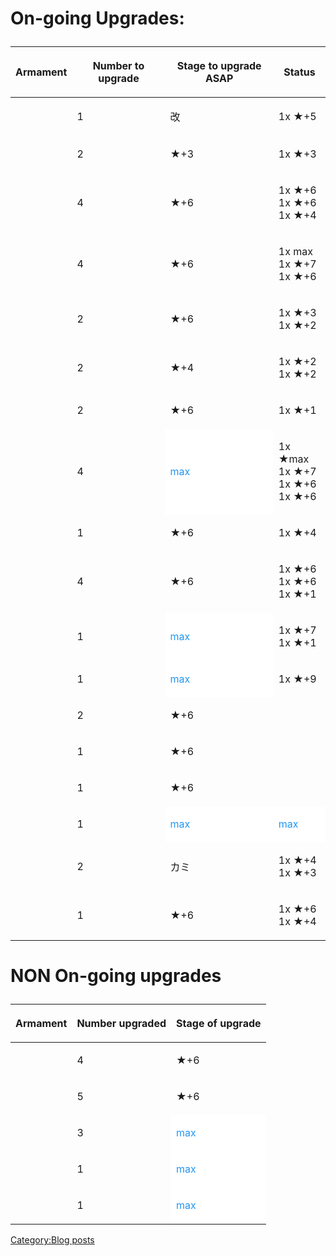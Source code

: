 <h1>On-going Upgrades:</h1>
{| class="wikitable" style="text-align:center;width:100%;"
!Armament
!Number to upgrade
!Stage to upgrade ASAP
!Status
|-
|{{EquipmentCardKai|381mm/50 Triple Gun Mount|size=120px}}
|1
|改
|1x ★+5
|-
|{{EquipmentCardKai|381mm/50 Triple Gun Mount Kai|size=120px}}
|2
|★+3
|1x ★+3
|-
|{{EquipmentCardKai|12.7cm Twin Gun Mount Model B Kai 2|size=120px}}
|4
|★+6
|1x ★+6 <br/>1x ★+6<br/>1x ★+4
|-
|{{EquipmentCardKai|15.2cm Twin Gun Mount|size=120px}}
|4
|★+6
|1x max <br/>1x ★+7 <br/>1x ★+6
|-
|{{EquipmentCardKai|Prototype 35.6cm Triple Gun Mount|size=120px}}
|2
|★+6
|1x ★+3 <br/>1x ★+2
|-
|{{EquipmentCardKai|Prototype 41cm Triple Gun Mount|size=120px}}
|2
|★+4
|1x ★+2 <br/>1x ★+2
|-
|{{EquipmentCardKai|20.3cm (No.3) Twin Gun Mount|size=120px}}
|2
|★+6
|1x ★+1
|-
|{{EquipmentCardKai|OTO 152mm Triple Rapid Fire Gun Mount|size=120px}}
|4
! style="background-color:white; color:#2196F3"|max
|1x ★max <br/>1x ★+7 <br/>1x ★+6 <br/>1x ★+6
|-
|{{EquipmentCardKai|Type 1 Armor Piercing Shell|size=120px}}
|1
|★+6
|1x ★+4
|-
|{{EquipmentCardKai|61cm Quintuple (Oxygen) Torpedo Mount|size=120px}}
|4
|★+6
|1x ★+6 <br/>1x ★+6<br/>1x ★+1
|-
|{{EquipmentCardKai|Type 0 Observation Seaplane|size=120px}}
|1
! style="background-color:white; color:#2196F3"|max
|1x ★+7 <br/>1x ★+1
|-
|{{EquipmentCardKai|Type 22 Surface Radar|size=120px}}
|1
! style="background-color:white; color:#2196F3"|max
|1x ★+9
|-
|{{EquipmentCardKai|Type 22 Surface Radar Kai 4|size=120px}}
|2
|★+6
|
|-
|{{EquipmentCardKai|Type 32 Surface Radar|size=120px}}
|1
|★+6
|
|-
|{{EquipmentCardKai|Type 3 Depth Charge Projector|size=120px}}
|1
|★+6
|
|-
|{{EquipmentCardKai|Special Type 2 Amphibious Tank|size=120px}}
|1
! style="background-color:white; color:#2196F3"|max
! style="background-color:white; color:#2196F3"|max
|-
|{{EquipmentCardKai|Daihatsu Landing Craft (Type 89 Medium Tank & Landing Force)|size=120px}}
|2
|カミ
|1x ★+4<br/>1x ★+3
|-
|{{EquipmentCardKai|Daihatsu Landing Craft|size=120px}}
|1
|★+6
|1x ★+6 <br/>1x ★+4
|}




<h1>NON On-going upgrades</h1>
{| class="wikitable" style="text-align:center;width:100%"
!Armament
!Number upgraded
!Stage of upgrade
|-
|{{EquipmentCardKai|10cm Twin High-angle Gun Mount + Anti-Aircraft Fire Director|size=120px}}
|4
|★+6
|-
|{{EquipmentCardKai|20.3cm (No.2) Twin Gun Mount|size=120px}}
|5
|★+6
|-
|{{EquipmentCardKai|Type 91 Armor Piercing Shell|size=120px}}
|3
! style="background-color:white; color:#2196F3"|max
|-
|{{EquipmentCardKai|Type 98 Reconnaissance Seaplane (Night Recon)|size=120px}}
|1
! style="background-color:white; color:#2196F3"|max
|-
|{{EquipmentCardKai|Searchlight|size=120px}}
|1
! style="background-color:white; color:#2196F3"|max
|}
[[Category:Blog posts]]